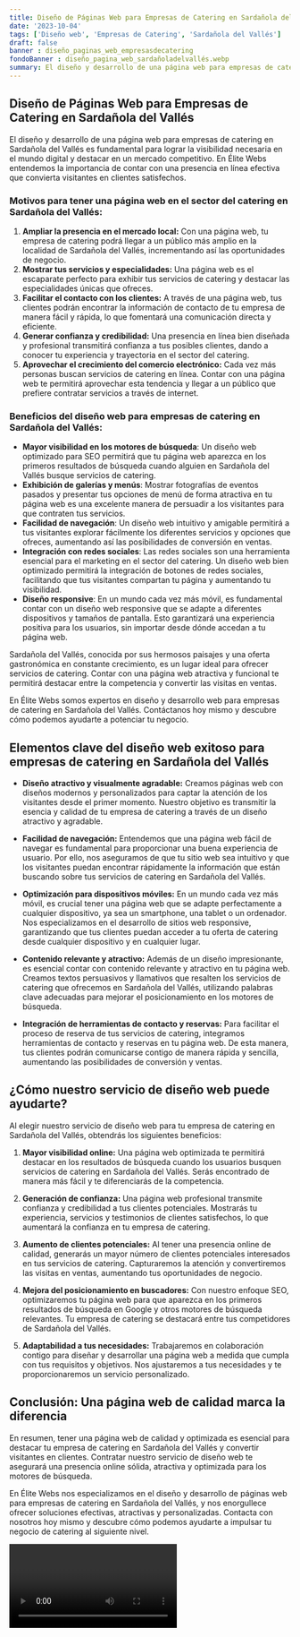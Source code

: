```yaml
---
title: Diseño de Páginas Web para Empresas de Catering en Sardañola del Vallés
date: '2023-10-04'
tags: ['Diseño web', 'Empresas de Catering', 'Sardañola del Vallés']
draft: false
banner : diseño_paginas_web_empresasdecatering
fondoBanner : diseño_pagina_web_sardañoladelvallés.webp
summary: El diseño y desarrollo de una página web para empresas de catering en Sardañola del Vallés es fundamental para lograr la visibilidad necesaria en el mundo digital y destacar en un mercado competitivo. En Élite Webs entendemos la importancia de contar con una presencia en línea efectiva que convierta visitantes en clientes satisfechos.
---
```


## Diseño de Páginas Web para Empresas de Catering en Sardañola del Vallés

El diseño y desarrollo de una página web para empresas de catering en Sardañola del Vallés es fundamental para lograr la visibilidad necesaria en el mundo digital y destacar en un mercado competitivo. En Élite Webs entendemos la importancia de contar con una presencia en línea efectiva que convierta visitantes en clientes satisfechos.

### Motivos para tener una página web en el sector del catering en Sardañola del Vallés:

1. **Ampliar la presencia en el mercado local:** Con una página web, tu empresa de catering podrá llegar a un público más amplio en la localidad de Sardañola del Vallés, incrementando así las oportunidades de negocio.
2. **Mostrar tus servicios y especialidades:** Una página web es el escaparate perfecto para exhibir tus servicios de catering y destacar las especialidades únicas que ofreces.
3. **Facilitar el contacto con los clientes:** A través de una página web, tus clientes podrán encontrar la información de contacto de tu empresa de manera fácil y rápida, lo que fomentará una comunicación directa y eficiente.
4. **Generar confianza y credibilidad:** Una presencia en línea bien diseñada y profesional transmitirá confianza a tus posibles clientes, dando a conocer tu experiencia y trayectoria en el sector del catering.
5. **Aprovechar el crecimiento del comercio electrónico:** Cada vez más personas buscan servicios de catering en línea. Contar con una página web te permitirá aprovechar esta tendencia y llegar a un público que prefiere contratar servicios a través de internet.

### Beneficios del diseño web para empresas de catering en Sardañola del Vallés:

- **Mayor visibilidad en los motores de búsqueda**: Un diseño web optimizado para SEO permitirá que tu página web aparezca en los primeros resultados de búsqueda cuando alguien en Sardañola del Vallés busque servicios de catering.
- **Exhibición de galerías y menús**: Mostrar fotografías de eventos pasados y presentar tus opciones de menú de forma atractiva en tu página web es una excelente manera de persuadir a los visitantes para que contraten tus servicios.
- **Facilidad de navegación**: Un diseño web intuitivo y amigable permitirá a tus visitantes explorar fácilmente los diferentes servicios y opciones que ofreces, aumentando así las posibilidades de conversión en ventas.
- **Integración con redes sociales**: Las redes sociales son una herramienta esencial para el marketing en el sector del catering. Un diseño web bien optimizado permitirá la integración de botones de redes sociales, facilitando que tus visitantes compartan tu página y aumentando tu visibilidad.
- **Diseño responsive**: En un mundo cada vez más móvil, es fundamental contar con un diseño web responsive que se adapte a diferentes dispositivos y tamaños de pantalla. Esto garantizará una experiencia positiva para los usuarios, sin importar desde dónde accedan a tu página web.

Sardañola del Vallés, conocida por sus hermosos paisajes y una oferta gastronómica en constante crecimiento, es un lugar ideal para ofrecer servicios de catering. Contar con una página web atractiva y funcional te permitirá destacar entre la competencia y convertir las visitas en ventas.

En Élite Webs somos expertos en diseño y desarrollo web para empresas de catering en Sardañola del Vallés. Contáctanos hoy mismo y descubre cómo podemos ayudarte a potenciar tu negocio.

<GifSeo />

<Cta />

## Elementos clave del diseño web exitoso para empresas de catering en Sardañola del Vallés

- **Diseño atractivo y visualmente agradable:** Creamos páginas web con diseños modernos y personalizados para captar la atención de los visitantes desde el primer momento. Nuestro objetivo es transmitir la esencia y calidad de tu empresa de catering a través de un diseño atractivo y agradable.

- **Facilidad de navegación:** Entendemos que una página web fácil de navegar es fundamental para proporcionar una buena experiencia de usuario. Por ello, nos aseguramos de que tu sitio web sea intuitivo y que los visitantes puedan encontrar rápidamente la información que están buscando sobre tus servicios de catering en Sardañola del Vallés.

- **Optimización para dispositivos móviles:** En un mundo cada vez más móvil, es crucial tener una página web que se adapte perfectamente a cualquier dispositivo, ya sea un smartphone, una tablet o un ordenador. Nos especializamos en el desarrollo de sitios web responsive, garantizando que tus clientes puedan acceder a tu oferta de catering desde cualquier dispositivo y en cualquier lugar.

- **Contenido relevante y atractivo:** Además de un diseño impresionante, es esencial contar con contenido relevante y atractivo en tu página web. Creamos textos persuasivos y llamativos que resalten los servicios de catering que ofrecemos en Sardañola del Vallés, utilizando palabras clave adecuadas para mejorar el posicionamiento en los motores de búsqueda.

- **Integración de herramientas de contacto y reservas:** Para facilitar el proceso de reserva de tus servicios de catering, integramos herramientas de contacto y reservas en tu página web. De esta manera, tus clientes podrán comunicarse contigo de manera rápida y sencilla, aumentando las posibilidades de conversión y ventas.

## ¿Cómo nuestro servicio de diseño web puede ayudarte?

Al elegir nuestro servicio de diseño web para tu empresa de catering en Sardañola del Vallés, obtendrás los siguientes beneficios:

1. **Mayor visibilidad online:** Una página web optimizada te permitirá destacar en los resultados de búsqueda cuando los usuarios busquen servicios de catering en Sardañola del Vallés. Serás encontrado de manera más fácil y te diferenciarás de la competencia.

2. **Generación de confianza:** Una página web profesional transmite confianza y credibilidad a tus clientes potenciales. Mostrarás tu experiencia, servicios y testimonios de clientes satisfechos, lo que aumentará la confianza en tu empresa de catering.

3. **Aumento de clientes potenciales:** Al tener una presencia online de calidad, generarás un mayor número de clientes potenciales interesados en tus servicios de catering. Capturaremos la atención y convertiremos las visitas en ventas, aumentando tus oportunidades de negocio.

4. **Mejora del posicionamiento en buscadores:** Con nuestro enfoque SEO, optimizaremos tu página web para que aparezca en los primeros resultados de búsqueda en Google y otros motores de búsqueda relevantes. Tu empresa de catering se destacará entre tus competidores de Sardañola del Vallés.

5. **Adaptabilidad a tus necesidades:** Trabajaremos en colaboración contigo para diseñar y desarrollar una página web a medida que cumpla con tus requisitos y objetivos. Nos ajustaremos a tus necesidades y te proporcionaremos un servicio personalizado.

## Conclusión: Una página web de calidad marca la diferencia

En resumen, tener una página web de calidad y optimizada es esencial para destacar tu empresa de catering en Sardañola del Vallés y convertir visitantes en clientes. Contratar nuestro servicio de diseño web te asegurará una presencia online sólida, atractiva y optimizada para los motores de búsqueda.

En Élite Webs nos especializamos en el diseño y desarrollo de páginas web para empresas de catering en Sardañola del Vallés, y nos enorgullece ofrecer soluciones efectivas, atractivas y personalizadas. Contacta con nosotros hoy mismo y descubre cómo podemos ayudarte a impulsar tu negocio de catering al siguiente nivel.

<Video />

<CtaBot job='Empresas de Catering' city='Sardañola del Vallés'/>

<Gmaps query='Sardañola del Vallés+españa+maps' />
